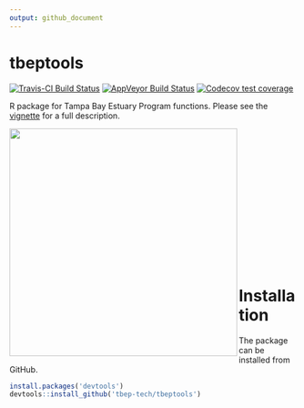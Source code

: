 ```yaml
---
output: github_document
---
```


# tbeptools

[![Travis-CI Build Status](https://travis-ci.org/tbep-tech/tbeptools.svg?branch=master)](https://travis-ci.org/tbep-tech/tbeptools)
[![AppVeyor Build Status](https://ci.appveyor.com/api/projects/status/github/tbep-tech/tbeptools?branch=master&svg=true)](https://ci.appveyor.com/project/tbep-tech/tbeptools)
[![Codecov test coverage](https://codecov.io/gh/tbep-tech/tbeptools/branch/master/graph/badge.svg)](https://codecov.io/gh/tbep-tech/tbeptools?branch=master)

R package for Tampa Bay Estuary Program functions. Please see the [vignette](file:///T:/04_STAFF/MARCUS/03_GIT/tbeptools/docs/articles/intro.html) for a full description.

<img src="man/figures/tbep_logo.png" align="left" width="400"/>
<br></br>
<br></br>
<br></br>
<br></br>
<br></br>
<br></br>
<br></br>

# Installation

The package can be installed from GitHub.

```r
install.packages('devtools')
devtools::install_github('tbep-tech/tbeptools')
```
